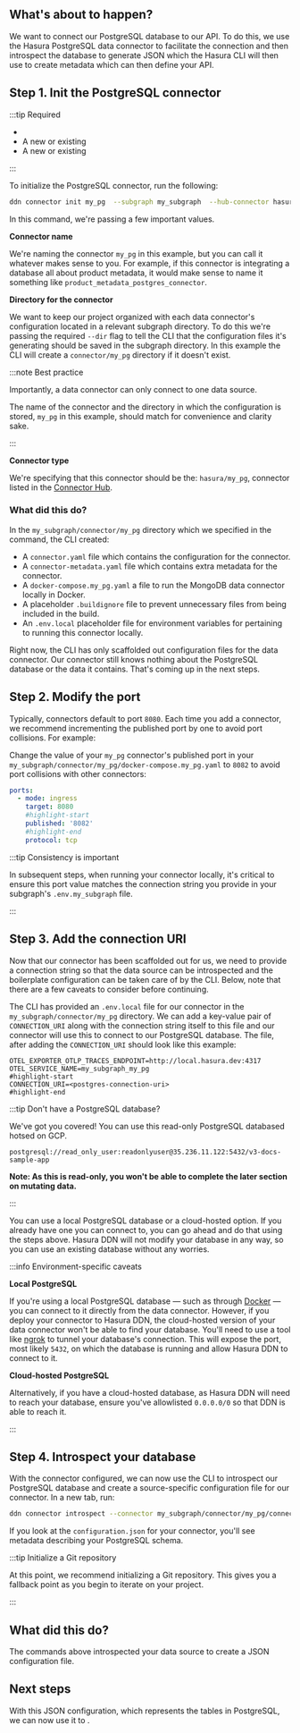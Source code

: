 
## What's about to happen?

We want to connect our PostgreSQL database to our API. To do this, we use the Hasura PostgreSQL data connector to
facilitate the connection and then introspect the database to generate JSON which the Hasura CLI will then use to create
metadata which can then define your API.

## Step 1. Init the PostgreSQL connector

:::tip Required

- <BaseUrlLink to="/getting-started/prerequisites" text="DDN CLI" />
- A new or existing <BaseUrlLink to="/getting-started/init-supergraph" text="supergraph" />
- A new or existing <BaseUrlLink to="/getting-started/init-subgraph" text="subgraph" />

:::

To initialize the PostgreSQL connector, run the following:

```bash
ddn connector init my_pg  --subgraph my_subgraph  --hub-connector hasura/postgres
```

In this command, we're passing a few important values.

**Connector name**

We're naming the connector `my_pg` in this example, but you can call it whatever makes sense to you. For example, if
this connector is integrating a database all about product metadata, it would make sense to name it something like
`product_metadata_postgres_connector`.

**Directory for the connector**

We want to keep our project organized with each data connector's configuration located in a relevant subgraph directory.
To do this we're passing the required `--dir` flag to tell the CLI that the configuration files it's generating should
be saved in the subgraph directory. In this example the CLI will create a `connector/my_pg` directory if it doesn't
exist.

:::note Best practice

Importantly, a data connector can only connect to one data source.

The name of the connector and the directory in which the configuration is stored, `my_pg` in this example, should match
for convenience and clarity sake.

:::

**Connector type**

We're specifying that this connector should be the: `hasura/my_pg`, connector listed in the
[Connector Hub](https://hasura.io/connectors/postgres).

### What did this do?

In the `my_subgraph/connector/my_pg` directory which we specified in the command, the CLI created:

- A `connector.yaml` file which contains the configuration for the connector.
- A `connector-metadata.yaml` file which contains extra metadata for the connector.
- A `docker-compose.my_pg.yaml` a file to run the MongoDB data connector locally in Docker.
- A placeholder `.buildignore` file to prevent unnecessary files from being included in the build.
- An `.env.local` placeholder file for environment variables for pertaining to running this connector locally.

Right now, the CLI has only scaffolded out configuration files for the data connector. Our connector still knows nothing
about the PostgreSQL database or the data it contains. That's coming up in the next steps.

## Step 2. Modify the port

Typically, connectors default to port `8080`. Each time you add a connector, we recommend incrementing the published
port by one to avoid port collisions. For example:

Change the value of your `my_pg` connector's published port in your
`my_subgraph/connector/my_pg/docker-compose.my_pg.yaml` to `8082` to avoid port collisions with other connectors:

```yaml
ports:
  - mode: ingress
    target: 8080
    #highlight-start
    published: '8082'
    #highlight-end
    protocol: tcp
```

:::tip Consistency is important

In subsequent steps, when running your connector locally, it's critical to ensure this port value matches the connection
string you provide in your subgraph's `.env.my_subgraph` file.

:::

## Step 3. Add the connection URI

Now that our connector has been scaffolded out for us, we need to provide a connection string so that the data source
can be introspected and the boilerplate configuration can be taken care of by the CLI. Below, note that there are a few
caveats to consider before continuing.

The CLI has provided an `.env.local` file for our connector in the `my_subgraph/connector/my_pg` directory. We can
add a key-value pair of `CONNECTION_URI` along with the connection string itself to this file and our connector will use
this to connect to our PostgreSQL database. The file, after adding the `CONNECTION_URI` should look like this example:

```env
OTEL_EXPORTER_OTLP_TRACES_ENDPOINT=http://local.hasura.dev:4317
OTEL_SERVICE_NAME=my_subgraph_my_pg
#highlight-start
CONNECTION_URI=<postgres-connection-uri>
#highlight-end
```

:::tip Don't have a PostgreSQL database?

We've got you covered! You can use this read-only PostgreSQL databased hotsed on GCP.

```text
postgresql://read_only_user:readonlyuser@35.236.11.122:5432/v3-docs-sample-app
```

**Note: As this is read-only, you won't be able to complete the later section on mutating data.**

:::

You can use a local PostgreSQL database or a cloud-hosted option. If you already have one you can connect to, you can go
ahead and do that using the steps above. Hasura DDN will not modify your database in any way, so you can use an existing
database without any worries.

:::info Environment-specific caveats

**Local PostgreSQL**

If you're using a local PostgreSQL database — such as through [Docker](https://hub.docker.com/_/postgres) — you can
connect to it directly from the data connector. However, if you deploy your connector to Hasura DDN, the cloud-hosted
version of your data connector won't be able to find your database. You'll need to use a tool like
[ngrok](https://ngrok.com/) to tunnel your database's connection. This will expose the port, most likely `5432`, on
which the database is running and allow Hasura DDN to connect to it.

**Cloud-hosted PostgreSQL**

Alternatively, if you have a cloud-hosted database, as Hasura DDN will need to reach your database, ensure you've
allowlisted `0.0.0.0/0` so that DDN is able to reach it.

:::

## Step 4. Introspect your database

With the connector configured, we can now use the CLI to introspect our PostgreSQL database and create a source-specific
configuration file for our connector. In a new tab, run:

```bash
ddn connector introspect --connector my_subgraph/connector/my_pg/connector.yaml
```

If you look at the `configuration.json` for your connector, you'll see metadata describing your PostgreSQL schema.

:::tip Initialize a Git repository

At this point, we recommend initializing a Git repository. This gives you a fallback point as you begin to iterate on
your project.

:::

## What did this do?

The commands above introspected your data source to create a JSON configuration file.

## Next steps

<!-- prettier-ignore -->
With this JSON configuration, which represents the tables in PostgreSQL, we can now use it to <BaseUrlLink to="/getting-started/connect-to-data/create-source-metadata" text="generate Hasura metadata" />.
